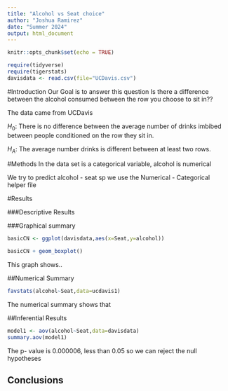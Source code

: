 ```yaml
---
title: "Alcohol vs Seat choice"
author: "Joshua Ramirez"
date: "Summer 2024"
output: html_document
---
```


```r
knitr::opts_chunk$set(echo = TRUE)
```

```r
require(tidyverse)
require(tigerstats)
davisdata <- read.csv(file="UCDavis.csv")
```
#Introduction
Our Goal is to answer this question Is there a difference between the alcohol consumed between the row
 you choose to sit in??
 
 The data came from UCDavis 

$H_0$: There is no difference between the average number of drinks imbibed between people conditioned on the row they sit in.


$H_A$: The average number drinks is different between at least two rows.   

#Methods
In the data set is a categorical variable, alcohol is numerical

We try to predict alcohol - seat sp we use the Numerical - Categorical helper file

#Results


###Descriptive Results


###Graphical summary

```r
basicCN <- ggplot(davisdata,aes(x=Seat,y=alcohol))

basicCN + geom_boxplot()
```

This graph shows..


##Numerical Summary

```r
favstats(alcohol~Seat,data=ucdavis1)
```
The numerical summary shows that 

##Inferential Results

```r
model1 <- aov(alcohol~Seat,data=davisdata)
summary.aov(model1)
```
The p- value is 0.000006, less than 0.05 so we can reject the null hypotheses


## Conclusions


